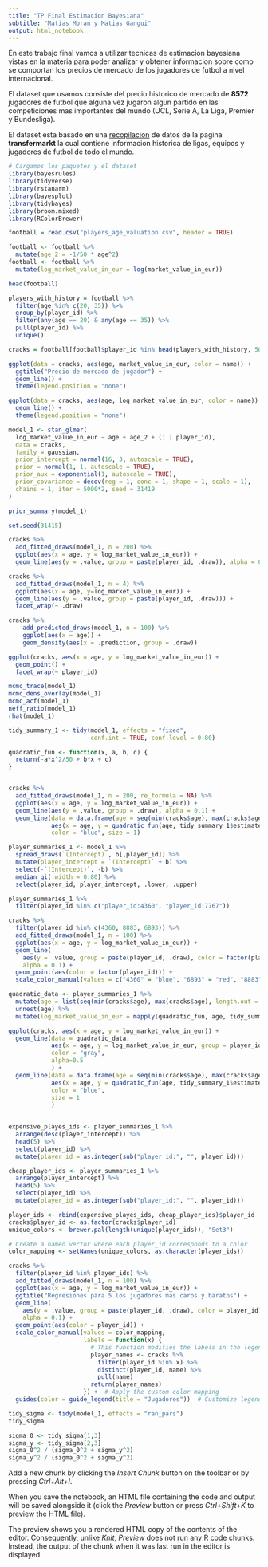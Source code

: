 ---
title: "TP Final Estimacion Bayesiana"
subtitle: "Matias Moran y Matias Gangui"
output: html_notebook
---

En este trabajo final vamos a utilizar tecnicas de estimacion bayesiana vistas en la materia para poder analizar y obtener informacion sobre como se comportan los precios de mercado de los jugadores de futbol a nivel internacional.

El dataset que usamos consiste del precio historico de mercado de **8572** jugadores de futbol que alguna vez jugaron algun partido en las competiciones mas importantes del mundo (UCL, Serie A, La Liga, Premier y Bundesliga).

El dataset esta basado en una [recopilacion](https://www.kaggle.com/datasets/davidcariboo/player-scores) de datos de la pagina **transfermarkt** la cual contiene informacion historica de ligas, equipos y jugadores de futbol de todo el mundo.

```{r}
# Cargamos los paquetes y el dataset
library(bayesrules)
library(tidyverse)
library(rstanarm)
library(bayesplot)
library(tidybayes)
library(broom.mixed)
library(RColorBrewer)

football = read.csv("players_age_valuation.csv", header = TRUE)

football <- football %>%
  mutate(age_2 = -1/50 * age^2)
football <- football %>% 
  mutate(log_market_value_in_eur = log(market_value_in_eur))

```

```{r}
head(football)
```

```{r}
players_with_history = football %>%
  filter(age %in% c(20, 35)) %>%
  group_by(player_id) %>%
  filter(any(age == 20) & any(age == 35)) %>%
  pull(player_id) %>%
  unique()

cracks = football[football$player_id %in% head(players_with_history, 50),]

ggplot(data = cracks, aes(age, market_value_in_eur, color = name)) +
  ggtitle("Precio de mercado de jugador") +
  geom_line() + 
  theme(legend.position = "none")

ggplot(data = cracks, aes(age, log_market_value_in_eur, color = name)) +
  geom_line() +
  theme(legend.position = "none")
```

```{r}
model_1 <- stan_glmer(
  log_market_value_in_eur ~ age + age_2 + (1 | player_id),
  data = cracks,
  family = gaussian,
  prior_intercept = normal(16, 3, autoscale = TRUE),
  prior = normal(1, 1, autoscale = TRUE),
  prior_aux = exponential(1, autoscale = TRUE),
  prior_covariance = decov(reg = 1, conc = 1, shape = 1, scale = 1),
  chains = 1, iter = 5000*2, seed = 31419
)

prior_summary(model_1)
```

```{r}
set.seed(31415)

cracks %>%
  add_fitted_draws(model_1, n = 200) %>%
  ggplot(aes(x = age, y = log_market_value_in_eur)) +
  geom_line(aes(y = .value, group = paste(player_id, .draw)), alpha = 0.15)

cracks %>%
  add_fitted_draws(model_1, n = 4) %>%
  ggplot(aes(x = age, y=log_market_value_in_eur)) +
  geom_line(aes(y = .value, group = paste(player_id, .draw))) +
  facet_wrap(~ .draw)

cracks %>%
    add_predicted_draws(model_1, n = 100) %>%
    ggplot(aes(x = age)) +
    geom_density(aes(x = .prediction, group = .draw))

ggplot(cracks, aes(x = age, y = log_market_value_in_eur)) +
  geom_point() +
  facet_wrap(~ player_id)
```
```{r}
mcmc_trace(model_1)
mcmc_dens_overlay(model_1)
mcmc_acf(model_1)
neff_ratio(model_1)
rhat(model_1)
```

```{r}

tidy_summary_1 <- tidy(model_1, effects = "fixed",
                       conf.int = TRUE, conf.level = 0.80)

quadratic_fun <- function(x, a, b, c) {
  return(-a*x^2/50 + b*x + c)
}


cracks %>%
  add_fitted_draws(model_1, n = 200, re_formula = NA) %>%
  ggplot(aes(x = age, y = log_market_value_in_eur)) +
  geom_line(aes(y = .value, group = .draw), alpha = 0.1) +
  geom_line(data = data.frame(age = seq(min(cracks$age), max(cracks$age), length.out = 100)), 
            aes(x = age, y = quadratic_fun(age, tidy_summary_1$estimate[3],   tidy_summary_1$estimate[2], tidy_summary_1$estimate[1])), 
            color = "blue", size = 1)

```

```{r}
player_summaries_1 <- model_1 %>%
  spread_draws(`(Intercept)`, b[,player_id]) %>%
  mutate(player_intercept = `(Intercept)` + b) %>%
  select(-`(Intercept)`, -b) %>%
  median_qi(.width = 0.80) %>%
  select(player_id, player_intercept, .lower, .upper)

player_summaries_1 %>%
  filter(player_id %in% c("player_id:4360", "player_id:7767"))
```

```{r}
cracks %>%
  filter(player_id %in% c(4360, 8883, 6893)) %>%
  add_fitted_draws(model_1, n = 100) %>%
  ggplot(aes(x = age, y = log_market_value_in_eur)) +
  geom_line(
    aes(y = .value, group = paste(player_id, .draw), color = factor(player_id)),
    alpha = 0.1) +
  geom_point(aes(color = factor(player_id))) +
  scale_color_manual(values = c("4360" = "blue", "6893" = "red", "8883" = "darkgreen"), labels = c("4360" = "Arjen Robben", "6893" = "Gabriel Tamas", "8883" = 'Emmanuel Adebayor'))
```

```{r}

quadratic_data <- player_summaries_1 %>%
  mutate(age = list(seq(min(cracks$age), max(cracks$age), length.out = 100))) %>%
  unnest(age) %>%
  mutate(log_market_value_in_eur = mapply(quadratic_fun, age, tidy_summary_1$estimate[3], tidy_summary_1$estimate[2],player_intercept))

ggplot(cracks, aes(x = age, y = log_market_value_in_eur)) +
  geom_line(data = quadratic_data,
            aes(x = age, y = log_market_value_in_eur, group = player_id),
            color = "gray",
            alpha=0.5
            ) +
  geom_line(data = data.frame(age = seq(min(cracks$age), max(cracks$age), length.out = 100)), 
            aes(x = age, y = quadratic_fun(age, tidy_summary_1$estimate[3], tidy_summary_1$estimate[2], tidy_summary_1$estimate[1])), 
            color = "blue",
            size = 1
            )
            
```
```{r}
expensive_playes_ids <- player_summaries_1 %>% 
  arrange(desc(player_intercept)) %>%
  head(5) %>%
  select(player_id) %>%
  mutate(player_id = as.integer(sub("player_id:", "", player_id)))

cheap_player_ids <- player_summaries_1 %>% 
  arrange(player_intercept) %>%
  head(5) %>%
  select(player_id) %>%
  mutate(player_id = as.integer(sub("player_id:", "", player_id)))

player_ids <- rbind(expensive_playes_ids, cheap_player_ids)$player_id
cracks$player_id <- as.factor(cracks$player_id)
unique_colors <- brewer.pal(length(unique(player_ids)), "Set3")

# Create a named vector where each player_id corresponds to a color
color_mapping <- setNames(unique_colors, as.character(player_ids))

cracks %>%
  filter(player_id %in% player_ids) %>%
  add_fitted_draws(model_1, n = 100) %>%
  ggplot(aes(x = age, y = log_market_value_in_eur)) +
  ggtitle("Regresiones para 5 los jugadores mas caros y baratos") +
  geom_line(
    aes(y = .value, group = paste(player_id, .draw), color = player_id),
    alpha = 0.1) +
  geom_point(aes(color = player_id)) +
  scale_color_manual(values = color_mapping, 
                     labels = function(x) {
                       # This function modifies the labels in the legend.
                       player_names <- cracks %>%
                         filter(player_id %in% x) %>%
                         distinct(player_id, name) %>%
                         pull(name)
                       return(player_names)
                     }) +  # Apply the custom color mapping
  guides(color = guide_legend(title = "Jugadores"))  # Customize legend title
```



```{r}
tidy_sigma <- tidy(model_1, effects = "ran_pars")
tidy_sigma

sigma_0 <- tidy_sigma[1,3]
sigma_y <- tidy_sigma[2,3]
sigma_0^2 / (sigma_0^2 + sigma_y^2)
sigma_y^2 / (sigma_0^2 + sigma_y^2)
```


Add a new chunk by clicking the *Insert Chunk* button on the toolbar or by pressing *Ctrl+Alt+I*.

When you save the notebook, an HTML file containing the code and output will be saved alongside it (click the *Preview* button or press *Ctrl+Shift+K* to preview the HTML file).

The preview shows you a rendered HTML copy of the contents of the editor. Consequently, unlike *Knit*, *Preview* does not run any R code chunks. Instead, the output of the chunk when it was last run in the editor is displayed.
